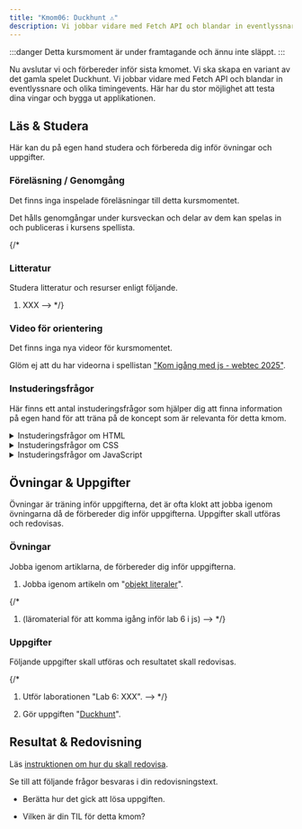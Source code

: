 ```yaml
---
title: "Kmom06: Duckhunt ⚠️" 
description: Vi jobbar vidare med Fetch API och blandar in eventlyssnare och olika timingevents.
---
```




:::danger
Detta kursmoment är under framtagande och ännu inte släppt.
:::

Nu avslutar vi och förbereder inför sista kmomet. Vi ska skapa en variant av det gamla spelet Duckhunt. Vi jobbar vidare med Fetch API och blandar in eventlyssnare och olika timingevents. Här har du stor möjlighet att testa dina vingar och bygga ut applikationen.



## Läs & Studera

Här kan du på egen hand studera och förbereda dig inför övningar och uppgifter.




### Föreläsning / Genomgång

Det finns inga inspelade föreläsningar till detta kursmomentet.

Det hålls genomgångar under kursveckan och delar av dem kan spelas in och publiceras i kursens spellista.



{/*
### Litteratur

Studera litteratur och resurser enligt följande.

1. XXX -->
*/}



### Video för orientering

Det finns inga nya videor för kursmomentet.

Glöm ej att du har videorna i spellistan ["Kom igång med js - webtec 2025"](https://www.youtube.com/watch?v=ZfK9H6555xo&list=PLKtP9l5q3ce-IVBzwNsm32_cxxscvpc-W).



### Instuderingsfrågor

Här finns ett antal instuderingsfrågor som hjälper dig att finna information på egen hand för att träna på de koncept som är relevanta för detta kmom.

<details>
<summary>Instuderingsfrågor om HTML</summary>

1. XXX

</details>

<details>
<summary>Instuderingsfrågor om CSS</summary>

1. XXX

</details>

<details>
<summary>Instuderingsfrågor om JavaScript</summary>

1. XXX

</details>



## Övningar & Uppgifter

Övningar är träning inför uppgifterna, det är ofta klokt att jobba igenom övningarna då de förbereder dig inför uppgifterna. Uppgifter skall utföras och redovisas.



### Övningar

Jobba igenom artiklarna, de förbereder dig inför uppgifterna.

1. Jobba igenom artikeln om "[objekt literaler](/website/laromaterial/ovning/kmom06/objectliteral/)".

{/*
1. (läromaterial för att komma igång inför lab 6 i js) -->
*/}



### Uppgifter

Följande uppgifter skall utföras och resultatet skall redovisas.

{/*
1. Utför laborationen "Lab 6: XXX". -->
*/}

1. Gör uppgiften "[Duckhunt](/website/laromaterial/uppgift/kmom06-duckhunt)".



## Resultat & Redovisning

Läs [instruktionen om hur du skall redovisa](/website/laromaterial/instruktion/resultat-och-redovisning).

Se till att följande frågor besvaras i din redovisningstext.

* Berätta hur det gick att lösa uppgiften.

* Vilken är din TIL för detta kmom?
